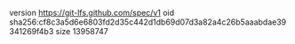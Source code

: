 version https://git-lfs.github.com/spec/v1
oid sha256:cf8c3a5d6e6803fd2d35c442d1db69d07d3a82a4c26b5aaabdae39341269f4b3
size 13958747
